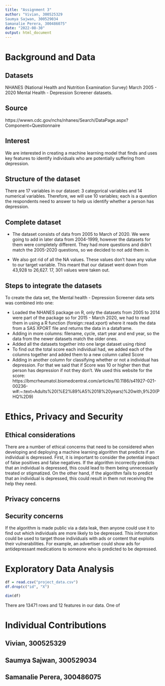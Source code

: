 ```yaml
---
title: "Assignment 3"
author: "Vivian, 300525329
Saumya Sajwan, 300529034
Samanalie Perera, 300486075"
date: "2022-08-30"
output: html_document
---
```

# Background and Data

## Datasets
NHANES (National Health and Nutrition Examination Survey) March 2005 - 2020 Mental Health - Depression Screener datasets.

## Source
https://wwwn.cdc.gov/nchs/nhanes/Search/DataPage.aspx?Component=Questionnaire

## Interest
We are interested in creating a machine learning model that finds and uses key features to identify individuals who are potentially suffering from depression. 

## Structure of the dataset
There are 17 variables in our dataset: 3 categorical variables and 14 numerical variables. Therefore, we will use 10 variables; each is a question the respondents need to answer to help us identify whether a person has depression.

## Complete dataset
- The dataset consists of data from 2005 to March of 2020. We were going to add in later data from 2004-1999, however the datasets for them were completely different. They had more questions and didn't match the 2005-2020 questions, so we decided to not add them in. 

- We also got rid of all the NA values. These values don't have any value to our target variable. This meant that our dataset went down from 43,928 to 26,627. 17, 301 values were taken out.  


## Steps to integrate the datasets
To create the data set, the Mental health - Depression Screener data sets was combined into one:

- Loaded the NHANES package on R, only the datasets from 2005 to 2014 were part of the package so for 2015 - March 2020, we had to read them in using a R function (foreign::read.xport) where it reads the data from a SAS XPORT file and returns the data in a dataframe. 
- Adding in more columns: filename, cycle, start year and end year, so the data from the newer datasets match the older ones.
- Added all the datasets together into one large dataset using rbind
- To find out the total score each individual had, we added each of the columns together and added them to a new column called Score
- Adding in another column for classifying whether or not a individual has depression. For that we said that if Score was 10 or higher then that person has depression if not they don't. We used this website for the score: https://bmcrheumatol.biomedcentral.com/articles/10.1186/s41927-021-00236-w#:~:text=Adults%20(%E2%89%A5%2018%20years)%20with,9%20(PHQ%2D9)

# Ethics, Privacy and Security 

## Ethical considerations
There are a number of ethical concerns that need to be considered when developing and deploying a machine learning algorithm that predicts if an individual is depressed. First, it is important to consider the potential impact of false positives and false negatives. If the algorithm incorrectly predicts that an individual is depressed, this could lead to them being unnecessarily treated or stigmatized. On the other hand, if the algorithm fails to predict that an individual is depressed, this could result in them not receiving the help they need. 

## Privacy concerns

## Security concerns
If the algorithm is made public via a data leak, then anyone could use it to find out which individuals are more likely to be depressed. This information could be used to target those individuals with ads or content that exploits their vulnerabilities. For example, an advertiser could show ads for antidepressant medications to someone who is predicted to be depressed. 

# Exploratory Data Analysis
```r
df = read.csv("project_data.csv")
df.drop(c("id", "X")

dim(df)
```
There are 13471 rows and 12 features in our data. One of 

# Individual Contributions
## Vivian, 300525329

## Saumya Sajwan, 300529034

## Samanalie Perera, 300486075



